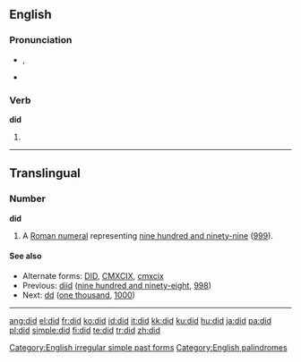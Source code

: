 {{wikipedia|DID}}
==English==
{{rank|should|can|made|83|did|such|great|must}}

===Pronunciation===
*{{IPA|/dɪd/}}, {{SAMPA|/dId/}}
*{{audio|En-ca-did.ogg|Audio (CA)}}
*:{{rhymes|ɪd}}

===Verb===
'''did'''

# {{simple past of|[[do]]}}

[[Category:English irregular simple past forms]]
[[Category:English palindromes]]

----

==Translingual==

===Number===
'''did'''

# {{informal}} A [[Roman numeral]] representing [[nine hundred and ninety-nine]] ([[999]]).

====See also====
* Alternate forms: [[DID]], [[CMXCIX]], [[cmxcix]]
* Previous: [[diid]] ([[nine hundred and ninety-eight]], [[998]])
* Next: [[dd]] ([[one thousand]], [[1000]])

----

[[ang:did]]
[[el:did]]
[[fr:did]]
[[ko:did]]
[[id:did]]
[[it:did]]
[[kk:did]]
[[ku:did]]
[[hu:did]]
[[ja:did]]
[[pa:did]]
[[pl:did]]
[[simple:did]]
[[fi:did]]
[[te:did]]
[[tr:did]]
[[zh:did]]